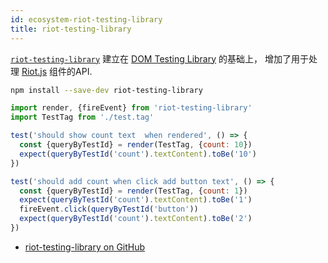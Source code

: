 ```yaml
---
id: ecosystem-riot-testing-library
title: riot-testing-library
---
```


[`riot-testing-library`][gh] 建立在 [DOM Testing Library](https://github.com/testing-library/dom-testing-library) 的基础上，
增加了用于处理 [Riot.js](https://riot.js.org/) 组件的API.

```bash npm2yarn
npm install --save-dev riot-testing-library
```

```javascript
import render, {fireEvent} from 'riot-testing-library'
import TestTag from './test.tag'

test('should show count text  when rendered', () => {
  const {queryByTestId} = render(TestTag, {count: 10})
  expect(queryByTestId('count').textContent).toBe('10')
})

test('should add count when click add button text', () => {
  const {queryByTestId} = render(TestTag, {count: 1})
  expect(queryByTestId('count').textContent).toBe('1')
  fireEvent.click(queryByTestId('button'))
  expect(queryByTestId('count').textContent).toBe('2')
})
```

- [riot-testing-library on GitHub][gh]

[gh]: https://github.com/ariesjia/riot-testing-library
